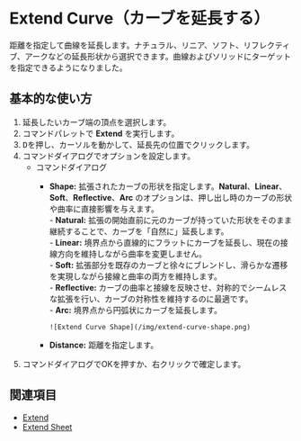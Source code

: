 
# Extend Curve（カーブを延長する）

<Reference shortcut="" command="Extend Curve" button="" />

距離を指定して曲線を延長します。ナチュラル、リニア、ソフト、リフレクティブ、アークなどの延長形状から選択できます。曲線およびソリッドにターゲットを指定できるようになりました。

## 基本的な使い方

1. 延長したいカーブ端の頂点を選択します。
2. コマンドパレットで **Extend** を実行します。
3. <kbd>D</kbd>を押し、カーソルを動かして、延長先の位置でクリックします。
4. コマンドダイアログでオプションを設定します。
   - <Kst>コマンドダイアログ</Kst>
      - **Shape:** 拡張されたカーブの形状を指定します。**Natural**、**Linear**、**Soft**、**Reflective**、**Arc** のオプションは、押し出し時のカーブの形状や曲率に直接影響を与えます。  
            - **Natural:** 拡張の開始直前に元のカーブが持っていた形状をそのまま継続することで、カーブを「自然に」延長します。  
            - **Linear:** 境界点から直線的にフラットにカーブを延長し、現在の接線方向を維持しながら曲率を変更しません。  
            - **Soft:** 拡張部分を既存のカーブと徐々にブレンドし、滑らかな遷移を実現しながら接線と曲率の両方を維持します。  
            - **Reflective:** カーブの曲率と接線を反映させ、対称的でシームレスな拡張を行い、カーブの対称性を維持するのに最適です。  
            - **Arc:** 境界点から円弧状にカーブを延長します。  

            ![Extend Curve Shape](/img/extend-curve-shape.png) 
            
      - **Distance:** 距離を指定します。
5. コマンドダイアログでOKを押すか、右クリックで確定します。

<VideoPlayer fileName="extend-curve"/>

## 関連項目
- [Extend](extend)
- [Extend Sheet](/solid/extend-sheet)
